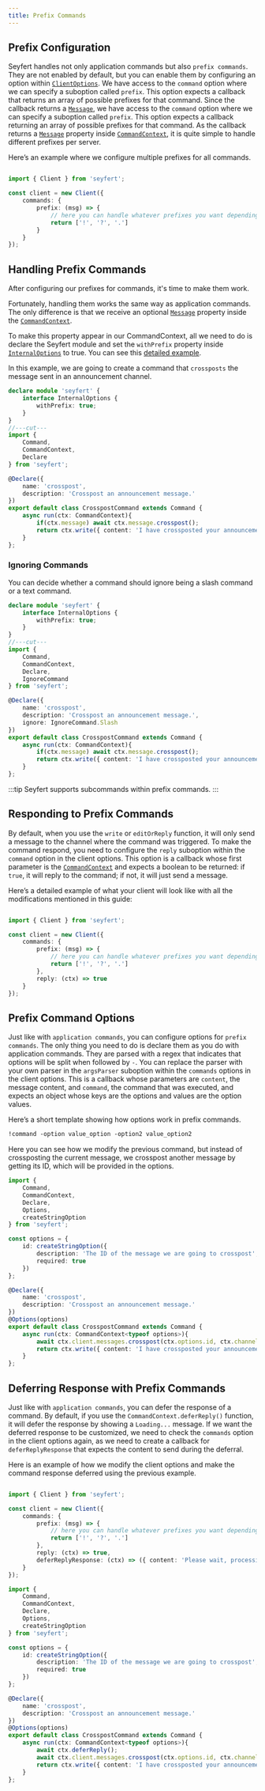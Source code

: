 ```yaml
---
title: Prefix Commands
---
```



## Prefix Configuration

Seyfert handles not only application commands but also `prefix commands`. They are not enabled by default, but you can enable them by configuring an option within [`ClientOptions`](https://github.com/tiramisulabs/seyfert/blob/455ed12b0ebcb3ddf55bc8b3274b0ce904becc62/src/client/client.ts#L230). We have access to the `command` option where we can specify a suboption called `prefix`. This option expects a callback that returns an array of possible prefixes for that command. Since the callback returns a [`Message`](https://github.com/tiramisulabs/seyfert/blob/455ed12b0ebcb3ddf55bc8b3274b0ce904becc62/src/structures/Message.ts#L123), we have access to the `command` option where we can specify a suboption called `prefix`. This option expects a callback returning an array of possible prefixes for that command. As the callback returns a [`Message`](https://github.com/tiramisulabs/seyfert/blob/455ed12b0ebcb3ddf55bc8b3274b0ce904becc62/src/structures/Message.ts#L123) property inside [`CommandContext`](https://github.com/tiramisulabs/seyfert/blob/455ed12b0ebcb3ddf55bc8b3274b0ce904becc62/src/commands/applications/chatcontext.ts#L24), it is quite simple to handle different prefixes per server.

Here’s an example where we configure multiple prefixes for all commands.

```ts twoslash showLineNumbers copy ins={4-9} wrap

import { Client } from 'seyfert';

const client = new Client({
    commands: {
        prefix: (msg) => {
            // here you can handle whatever prefixes you want depending on the message data.
            return ['!', '?', '.']
        }
    }
});

```

## Handling Prefix Commands

After configuring our prefixes for commands, it's time to make them work.

Fortunately, handling them works the same way as application commands. The only difference is that we receive an optional [`Message`](https://github.com/tiramisulabs/seyfert/blob/455ed12b0ebcb3ddf55bc8b3274b0ce904becc62/src/structures/Message.ts#L123) property inside the [`CommandContext`](https://github.com/tiramisulabs/seyfert/blob/455ed12b0ebcb3ddf55bc8b3274b0ce904becc62/src/commands/applications/chatcontext.ts#L24).

To make this property appear in our CommandContext, all we need to do is declare the Seyfert module and set the `withPrefix` property inside [`InternalOptions`](https://github.com/tiramisulabs/seyfert/blob/455ed12b0ebcb3ddf55bc8b3274b0ce904becc62/src/commands/applications/shared.ts#L11) to true. You can see this [detailed example](/guides/declare-module#internal-options).

In this example, we are going to create a command that `crossposts` the message sent in an announcement channel.

```ts twoslash showLineNumbers copy
declare module 'seyfert' {
    interface InternalOptions {
        withPrefix: true;
    }
}
//---cut---
import { 
    Command,
    CommandContext,
    Declare
} from 'seyfert';

@Declare({
    name: 'crosspost',
    description: 'Crosspost an announcement message.'
})
export default class CrosspostCommand extends Command {
    async run(ctx: CommandContext){
        if(ctx.message) await ctx.message.crosspost();
        return ctx.write({ content: 'I have crossposted your announcement.'});
    }
};
```

### Ignoring Commands

You can decide whether a command should ignore being a slash command or a text command.

```ts twoslash showLineNumbers copy ins={5,11}
declare module 'seyfert' {
    interface InternalOptions {
        withPrefix: true;
    }
}
//---cut---
import { 
    Command,
    CommandContext,
    Declare,
    IgnoreCommand
} from 'seyfert';

@Declare({
    name: 'crosspost',
    description: 'Crosspost an announcement message.',
    ignore: IgnoreCommand.Slash
})
export default class CrosspostCommand extends Command {
    async run(ctx: CommandContext){
        if(ctx.message) await ctx.message.crosspost();
        return ctx.write({ content: 'I have crossposted your announcement.'});
    }
};
```

:::tip
Seyfert supports subcommands within prefix commands.
:::

## Responding to Prefix Commands

By default, when you use the `write` or `editOrReply` function, it will only send a message to the channel where the command was triggered. To make the command respond, you need to configure the `reply` suboption within the `command` option in the client options. This option is a callback whose first parameter is the [`CommandContext`](https://github.com/tiramisulabs/seyfert/blob/455ed12b0ebcb3ddf55bc8b3274b0ce904becc62/src/commands/applications/chatcontext.ts#L24) and expects a boolean to be returned: if `true`, it will reply to the command; if not, it will just send a message.

Here’s a detailed example of what your client will look like with all the modifications mentioned in this guide:

```ts twoslash showLineNumbers copy ins={9} wrap

import { Client } from 'seyfert';

const client = new Client({
    commands: {
        prefix: (msg) => {
            // here you can handle whatever prefixes you want depending on the message data.
            return ['!', '?', '.']
        },
        reply: (ctx) => true
    }
});

```

## Prefix Command Options

Just like with `application commands`, you can configure options for `prefix commands`. The only thing you need to do is declare them as you do with application commands. They are parsed with a regex that indicates that options will be split when followed by `-`. You can replace the parser with your own parser in the `argsParser` suboption within the `commands` options in the client options. This is a callback whose parameters are `content`, the message content, and `command`, the command that was executed, and expects an object whose keys are the options and values are the option values.

Here’s a short template showing how options work in prefix commands.

```txt hideLineNumbers title="Prefix Command Template"
!command -option value_option -option2 value_option2
```

Here you can see how we modify the previous command, but instead of crossposting the current message, we crosspost another message by getting its ID, which will be provided in the options.

```ts showLineNumbers copy
import { 
    Command,
    CommandContext,
    Declare,
    Options,
    createStringOption
} from 'seyfert';

const options = {
    id: createStringOption({
        description: 'The ID of the message we are going to crosspost',
        required: true
    })
};

@Declare({
    name: 'crosspost',
    description: 'Crosspost an announcement message.'
})
@Options(options)
export default class CrosspostCommand extends Command {
    async run(ctx: CommandContext<typeof options>){
        await ctx.client.messages.crosspost(ctx.options.id, ctx.channelId);
        return ctx.write({ content: 'I have crossposted your announcement.'});
    }
};
```

## Deferring Response with Prefix Commands

Just like with `application commands`, you can defer the response of a command. By default, if you use the `CommandContext.deferReply()` function, it will defer the response by showing a `Loading...` message. If we want the deferred response to be customized, we need to check the `commands` option in the client options again, as we need to create a callback for `deferReplyResponse` that expects the content to send during the deferral.

Here is an example of how we modify the client options and make the command response deferred using the previous example.

<Tabs>
<TabItem label='index.ts'>

```ts twoslash showLineNumbers copy ins={10} wrap

import { Client } from 'seyfert';

const client = new Client({
    commands: {
        prefix: (msg) => {
            // here you can handle whatever prefixes you want depending on the message data.
            return ['!', '?', '.']
        },
        reply: (ctx) => true,
        deferReplyResponse: (ctx) => ({ content: 'Please wait, processing your request...' })
    }
});

```
</TabItem>
<TabItem label='command.ts'>

```ts showLineNumbers copy
import { 
    Command,
    CommandContext,
    Declare,
    Options,
    createStringOption
} from 'seyfert';

const options = {
    id: createStringOption({
        description: 'The ID of the message we are going to crosspost',
        required: true
    })
};

@Declare({
    name: 'crosspost',
    description: 'Crosspost an announcement message.'
})
@Options(options)
export default class CrosspostCommand extends Command {
    async run(ctx: CommandContext<typeof options>){
        await ctx.deferReply();
        await ctx.client.messages.crosspost(ctx.options.id, ctx.channelId);
        return ctx.write({ content: 'I have crossposted your announcement.'});
    }
};
```
</TabItem>
</Tabs>